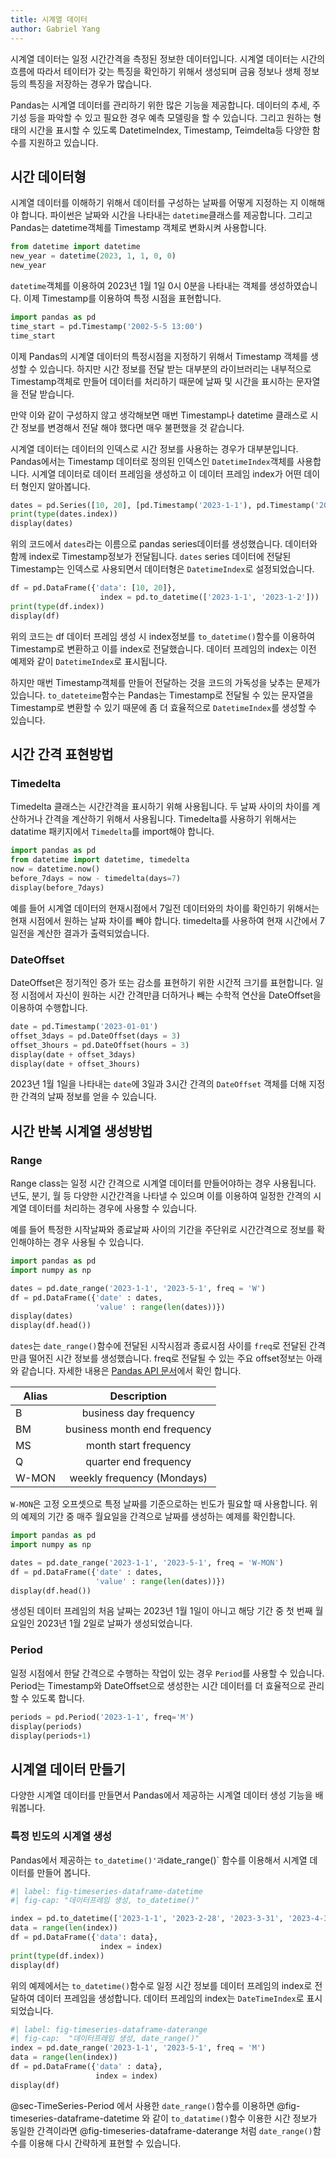 ```yaml
---
title: 시계열 데이터
author: Gabriel Yang
---
```


시계열 데이터는 일정 시간간격을 측정된 정보한 데이터입니다. 시계열 데이터는 시간의 흐름에 따라서 테이터가 갖는
특징을 확인하기 위해서 생성되며 금융 정보나 생체 정보등의 특징을 저장하는 경우가 많습니다.

Pandas는 시계열 데이터를 관리하기 위한 많은 기능을 제공합니다.  데이터의 추세, 주기성 등을 파악할 수 있고
필요한 경우 예측 모델링을 할 수 있습니다. 그리고 원하는 형태의 시간을 표시할 수 있도록 DatetimeIndex, Timestamp, Teimdelta등
다양한 함수를 지원하고 있습니다.


## 시간 데이터형

시계열 데이터를 이해하기 위해서 데이터를 구성하는 날짜를 어떻게 지정하는 지 이해해야 합니다.
파이썬은 날짜와 시간을 나타내는 `datetime`클래스를 제공합니다. 그리고 Pandas는 datetime객체를 Timestamp 객체로 변화시켜 사용합니다.

```python
from datetime import datetime
new_year = datetime(2023, 1, 1, 0, 0)
new_year
```

`datetime`객체를 이용하여 2023년 1월 1일 0시 0분을 나타내는 객체를 생성하였습니다. 이제 Timestamp를 이용하여
특정 시점을 표현합니다.

```python
import pandas as pd
time_start = pd.Timestamp('2002-5-5 13:00')
time_start
```
이제 Pandas의 시계열 데이터의 특정시점을 지정하기 위해서 Timestamp 객체를 생성할 수 있습니다. 하지만 시간 정보를
전달 받는 대부분의 라이브러리는 내부적으로 Timestamp객체로 만들어 데이터를 처리하기 때문에 날짜 및 시간을 표시하는 문자열을 전달 받습니다.

만약 이와 같이 구성하지 않고 생각해보면 매번 Timestamp나 datetime 클래스로 시간 정보를 변경해서 전달 해야 했다면 매우 불편했을 것 같습니다.

시계열 데이터는 데이터의 인덱스로 시간 정보를 사용하는 경우가 대부분입니다. Pandas에서는 Timestamp 데이터로 정의된 인덱스인
`DatetimeIndex`객체를 사용합니다. 시계열 데이터로 데이터 프레임을 생성하고 이 데이터 프레임 index가 어떤 데이터 형인지 알아봅니다.

```python
dates = pd.Series([10, 20], [pd.Timestamp('2023-1-1'), pd.Timestamp('2023-1-2')])
print(type(dates.index))
display(dates)
```

위의 코드에서 `dates`라는 이름으로 pandas series데이터를 생성했습니다. 데이터와 함께 index로 Timestamp정보가 전달됩니다.
`dates` series 데이터에 전달된 Timestamp는 인덱스로 사용되면서 데이터형은 `DatetimeIndex`로 설정되었습니다.

```python
df = pd.DataFrame({'data': [10, 20]},
                    index = pd.to_datetime(['2023-1-1', '2023-1-2']))
print(type(df.index))
display(df)
```

위의 코드는 df 데이터 프레임 생성 시 index정보를 `to_datetime()`함수를 이용하여 Timestamp로 변환하고
이를 index로 전달했습니다. 데이터 프레임의 index는 이전 예제와 같이 `DatetimeIndex`로 표시됩니다.

::: callout-tip
하지만 매번 Timestamp객체를 만들어 전달하는 것을 코드의 가독성을 낮추는 문제가 있습니다.
`to_dateteime`함수는 Pandas는 Timestamp로 전달될 수 있는 문자열을 Timestamp로 변환할 수 있기 때문에
좀 더 효율적으로 `DatetimeIndex`를 생성할 수 있습니다.
:::











## 시간 간격 표현방법

### Timedelta
Timedelta 클래스는 시간간격을 표시하기 위해 사용됩니다. 두 날짜 사이의 차이를 계산하거나
간격을 계산하기 위해서 사용됩니다. Timedelta를 사용하기 위해서는 datatime 패키지에서 `Timedelta`를 import해야 합니다.

```python
import pandas as pd
from datetime import datetime, timedelta
now = datetime.now()
before_7days = now - timedelta(days=7)
display(before_7days)
```

예를 들어 시계열 데이터의 현재시점에서 7일전 데이터와의 차이를 확인하기 위해서는 현재 시점에서
원하는 날짜 차이를 빼야 합니다. timedelta를 사용하여 현재 시간에서 7일전을 계산한 결과가 출력되었습니다.

### DateOffset

DateOffset은 정기적인 증가 또는 감소를 표현하기 위한 시간적 크기를 표현합니다.
일정 시점에서 자신이 원하는 시간 간격만큼 더하거나 빼는 수학적 연산을 DateOffset을 이용하여 수행합니다.

```python
date = pd.Timestamp('2023-01-01')
offset_3days = pd.DateOffset(days = 3)
offset_3hours = pd.DateOffset(hours = 3)
display(date + offset_3days)
display(date + offset_3hours)
```

2023년 1월 1일을 나타내는 `date`에 3일과 3시간 간격의 `DateOffset` 객체를 더해
지정한 간격의 날짜 정보를 얻을 수 있습니다.









## 시간 반복 시계열 생성방법

### Range

Range class는 일정 시간 간격으로 시계열 데이터를 만들어야하는 경우 사용됩니다.
년도, 분기, 월 등 다양한 시간간격을 나타낼 수 있으며 이를 이용하여 일정한 간격의
시계열 데이터를 처리하는 경우에 사용할 수 있습니다.

예를 들어 특정한 시작날짜와 종료날짜 사이의 기간을 주단위로 시간간격으로 정보를 확인해야하는 경우
사용될 수 있습니다.

```python
import pandas as pd
import numpy as np

dates = pd.date_range('2023-1-1', '2023-5-1', freq = 'W')
df = pd.DataFrame({'date' : dates,
                   'value' : range(len(dates))})
display(dates)
display(df.head())
```

`dates`는 `date_range()`함수에 전달된 시작시점과 종료시점 사이를 `freq`로 전달된 간격만큼 떨어진
시간 정보를 생성했습니다. freq로 전달될 수 있는 주요 offset정보는 아래와 같습니다.
자세한 내용은 [Pandas API 문서](https://pandas.pydata.org/docs/user_guide/timeseries.html#timeseries-offset-aliases)에서 확인 합니다.

| Alias | Description              |
| ----  | :----------------------: |
|   B   | business day frequency   |
|   BM  | business month end frequency |
|   MS  | month start frequency |
|  Q    | quarter end frequency |
|  W-MON | weekly frequency (Mondays) |

`W-MON`은 고정 오프셋으로 특정 날짜를 기준으로하는 빈도가 필요할 때 사용합니다. 위의 예제의
기간 중 매주 월요일을 간격으로 날짜를 생성하는 예제를 확인합니다.

```python
import pandas as pd
import numpy as np

dates = pd.date_range('2023-1-1', '2023-5-1', freq = 'W-MON')
df = pd.DataFrame({'date' : dates,
                   'value' : range(len(dates))})
display(df.head())
```

생성된 데이터 프레임의 처음 날짜는 2023년 1월 1일이 아니고 해당 기간 중 첫 번째 월요일인
2023년 1월 2일로 날짜가 생성되었습니다.

### Period {#sec-TimeSeries-Period}

일정 시점에서 한달 간격으로 수행하는 작업이 있는 경우 `Period`를 사용할 수 있습니다.
Period는 Timestamp와 DateOffset으로 생성한는 시간 데이터를 더 효율적으로 관리할 수 있도록 합니다.

```python
periods = pd.Period('2023-1-1', freq='M')
display(periods)
display(periods+1)
```











## 시계열 데이터 만들기

다양한 시계열 데이터를 만들면서 Pandas에서 제공하는 시계열 데이터 생성 기능을 배워봅니다.

### 특정 빈도의 시계열 생성
Pandas에서 제공하는 `to_datetime()'과 `date_range()` 함수를 이용해서 시계열 데이터를 만들어 봅니다.

```python
#| label: fig-timeseries-dataframe-datetime
#| fig-cap: "데이터프레임 생성, to_datetime()"

index = pd.to_datetime(['2023-1-1', '2023-2-28', '2023-3-31', '2023-4-30'])
data = range(len(index))
df = pd.DataFrame({'data': data},
                    index = index)
print(type(df.index))
display(df)
```

위의 예제에서는 `to_datetime()`함수로 일정 시간 정보를 데이터 프레임의 index로 전달하여
데이터 프레임을 생성합니다. 데이터 프레임의 index는 `DateTimeIndex`로 표시되었습니다.

```python
#| label: fig-timeseries-dataframe-daterange
#| fig-cap:  "데이터프레임 생성, date_range()"
index = pd.date_range('2023-1-1', '2023-5-1', freq = 'M')
data = range(len(index))
df = pd.DataFrame({'data' : data},
                   index = index)
display(df)
```

@sec-TimeSeries-Period 에서 사용한 `date_range()`함수를 이용하면
@fig-timeseries-dataframe-datetime 와 같이 `to_datatime()`함수 이용한 시간 정보가 동일한 간격이라면
@fig-timeseries-dataframe-daterange 처럼 `date_range()`함수를 이용해 다시 간략하게 표현할 수 있습니다.


